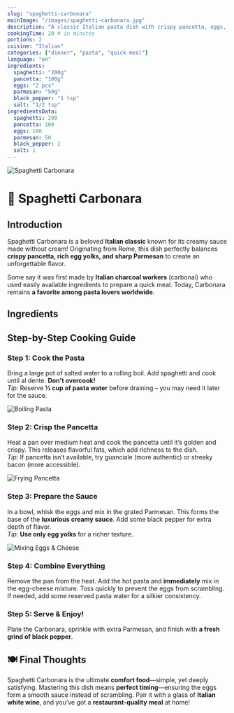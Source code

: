 ```yaml
---
slug: "spaghetti-carbonara"
mainImage: "/images/spaghetti-carbonara.jpg"
description: "A classic Italian pasta dish with crispy pancetta, eggs, and Parmesan cheese."
cookingTime: 20 # in minutes
portions: 2
cuisine: "Italian"
categories: ["dinner", "pasta", "quick meal"]
language: "en"
ingredients:
  spaghetti: "200g"
  pancetta: "100g"
  eggs: "2 pcs"
  parmesan: "50g"
  black_pepper: "1 tsp"
  salt: "1/2 tsp"
ingredientsData:
  spaghetti: 200
  pancetta: 100
  eggs: 100
  parmesan: 50
  black_pepper: 2
  salt: 1
---
```


![Spaghetti Carbonara]({mainImage})

# 🍝 Spaghetti Carbonara

<RecipeRating slug={slug} />

## Introduction

Spaghetti Carbonara is a beloved **Italian classic** known for its creamy sauce made without cream! Originating from Rome, this dish perfectly balances **crispy pancetta, rich egg yolks, and sharp Parmesan** to create an unforgettable flavor.

Some say it was first made by **Italian charcoal workers** (carbonai) who used easily available ingredients to prepare a quick meal. Today, Carbonara remains **a favorite among pasta lovers worldwide**.

## Ingredients

<IngredientsList ingredients={ingredients} portions={portions} />

## Step-by-Step Cooking Guide

### Step 1: Cook the Pasta

Bring a large pot of salted water to a rolling boil. Add spaghetti and cook until al dente. **Don't overcook!**  
_Tip:_ Reserve **½ cup of pasta water** before draining – you may need it later for the sauce.

![Boiling Pasta](/images/boiling.jpg)

<CookingStep action="boiling" />

### Step 2: Crisp the Pancetta

Heat a pan over medium heat and cook the pancetta until it’s golden and crispy. This releases flavorful fats, which add richness to the dish.  
_Tip:_ If pancetta isn’t available, try guanciale (more authentic) or streaky bacon (more accessible).

![Frying Pancetta](/images/frying.jpg)

<CookingStep action="frying" />

### Step 3: Prepare the Sauce

In a bowl, whisk the eggs and mix in the grated Parmesan. This forms the base of the **luxurious creamy sauce**. Add some black pepper for extra depth of flavor.  
_Tip:_ **Use only egg yolks** for a richer texture.

![Mixing Eggs & Cheese](/images/mixing.jpg)

<CookingStep action="mixing" />

### Step 4: Combine Everything

Remove the pan from the heat. Add the hot pasta and **immediately** mix in the egg-cheese mixture. Toss quickly to prevent the eggs from scrambling.  
If needed, add some reserved pasta water for a silkier consistency.

### Step 5: Serve & Enjoy!

Plate the Carbonara, sprinkle with extra Parmesan, and finish with **a fresh grind of black pepper**.

## 🍽 Final Thoughts

Spaghetti Carbonara is the ultimate **comfort food**—simple, yet deeply satisfying. Mastering this dish means **perfect timing**—ensuring the eggs form a smooth sauce instead of scrambling. Pair it with a glass of **Italian white wine**, and you’ve got a **restaurant-quality meal** at home!

<NutritionFacts ingredients={ingredientsData} />
